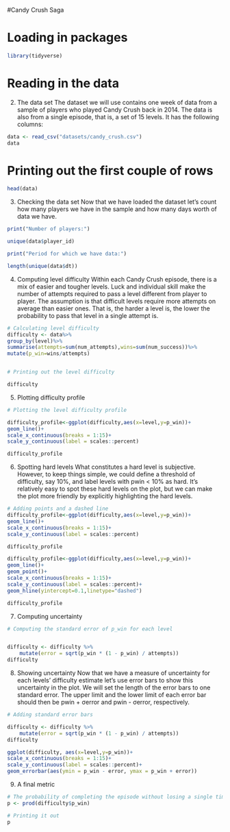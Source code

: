 #Candy Crush Saga

# Loading in packages
```r
library(tidyverse)
```

# Reading in the data

2. The data set
The dataset we will use contains one week of data from a sample of players who played Candy Crush back in 2014. The data is also from a single episode, that is, a set of 15 levels. It has the following columns:

```r
data <- read_csv("datasets/candy_crush.csv")
data
```


# Printing out the first couple of rows
```r
head(data)
```

3. Checking the data set
Now that we have loaded the dataset let's count how many players we have in the sample and how many days worth of data we have.
```r
print("Number of players:")

unique(data$player_id)

print("Period for which we have data:")

length(unique(data$dt))
```
4. Computing level difficulty
Within each Candy Crush episode, there is a mix of easier and tougher levels. Luck and individual skill make the number of attempts required to pass a level different from player to player. The assumption is that difficult levels require more attempts on average than easier ones. That is, the harder a level is, the lower the probability to pass that level in a single attempt is.

```r
# Calculating level difficulty
difficulty <- data%>%
group_by(level)%>%
summarise(attempts=sum(num_attempts),wins=sum(num_success))%>%
mutate(p_win=wins/attempts)


# Printing out the level difficulty

difficulty
```

5. Plotting difficulty profile

```r
# Plotting the level difficulty profile

difficulty_profile<-ggplot(difficulty,aes(x=level,y=p_win))+
geom_line()+
scale_x_continuous(breaks = 1:15)+
scale_y_continuous(label = scales::percent)

difficulty_profile
```

6. Spotting hard levels
What constitutes a hard level is subjective. However, to keep things simple, we could define a threshold of difficulty, say 10%, and label levels with pwin < 10% as hard. It's relatively easy to spot these hard levels on the plot, but we can make the plot more friendly by explicitly highlighting the hard levels.

```r
# Adding points and a dashed line
difficulty_profile<-ggplot(difficulty,aes(x=level,y=p_win))+
geom_line()+
scale_x_continuous(breaks = 1:15)+
scale_y_continuous(label = scales::percent)

difficulty_profile

difficulty_profile<-ggplot(difficulty,aes(x=level,y=p_win))+
geom_line()+
geom_point()+
scale_x_continuous(breaks = 1:15)+
scale_y_continuous(label = scales::percent)+
geom_hline(yintercept=0.1,linetype="dashed")

difficulty_profile
```
7. Computing uncertainty

```r
# Computing the standard error of p_win for each level


difficulty <- difficulty %>%
    mutate(error = sqrt(p_win * (1 - p_win) / attempts))
difficulty
```
8. Showing uncertainty
Now that we have a measure of uncertainty for each levels' difficulty estimate let's use error bars to show this uncertainty in the plot. We will set the length of the error bars to one standard error. The upper limit and the lower limit of each error bar should then be pwin + σerror and pwin - σerror, respectively.

```r
# Adding standard error bars

difficulty <- difficulty %>%
    mutate(error = sqrt(p_win * (1 - p_win) / attempts))
difficulty

ggplot(difficulty, aes(x=level,y=p_win))+
scale_x_continuous(breaks = 1:15)+
scale_y_continuous(label = scales::percent)+
geom_errorbar(aes(ymin = p_win - error, ymax = p_win + error))


```
9. A final metric
```r
# The probability of completing the episode without losing a single time
p <- prod(difficulty$p_win)

# Printing it out
p
```


